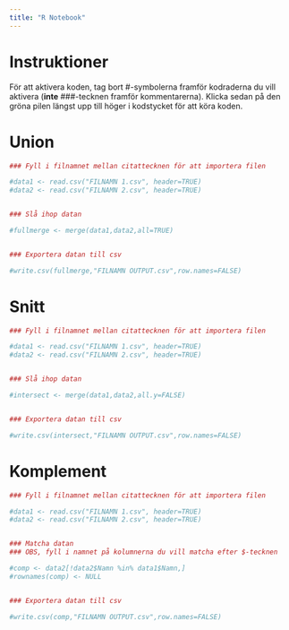 ```yaml
---
title: "R Notebook"
---
```


# Instruktioner

För att aktivera koden, tag bort #-symbolerna framför kodraderna du vill aktivera (**inte** ###-tecknen framför kommentarerna). Klicka sedan på den gröna pilen längst upp till höger i kodstycket för att köra koden.

# Union

```r


### Fyll i filnamnet mellan citattecknen för att importera filen

#data1 <- read.csv("FILNAMN 1.csv", header=TRUE)
#data2 <- read.csv("FILNAMN 2.csv", header=TRUE)


### Slå ihop datan

#fullmerge <- merge(data1,data2,all=TRUE)


### Exportera datan till csv

#write.csv(fullmerge,"FILNAMN OUTPUT.csv",row.names=FALSE)


```

# Snitt

```r


### Fyll i filnamnet mellan citattecknen för att importera filen

#data1 <- read.csv("FILNAMN 1.csv", header=TRUE)
#data2 <- read.csv("FILNAMN 2.csv", header=TRUE)


### Slå ihop datan

#intersect <- merge(data1,data2,all.y=FALSE)


### Exportera datan till csv

#write.csv(intersect,"FILNAMN OUTPUT.csv",row.names=FALSE)


```

# Komplement

```r


### Fyll i filnamnet mellan citattecknen för att importera filen

#data1 <- read.csv("FILNAMN 1.csv", header=TRUE)
#data2 <- read.csv("FILNAMN 2.csv", header=TRUE)


### Matcha datan 
### OBS, fyll i namnet på kolumnerna du vill matcha efter $-tecknen

#comp <- data2[!data2$Namn %in% data1$Namn,]
#rownames(comp) <- NULL


### Exportera datan till csv

#write.csv(comp,"FILNAMN OUTPUT.csv",row.names=FALSE)


```

